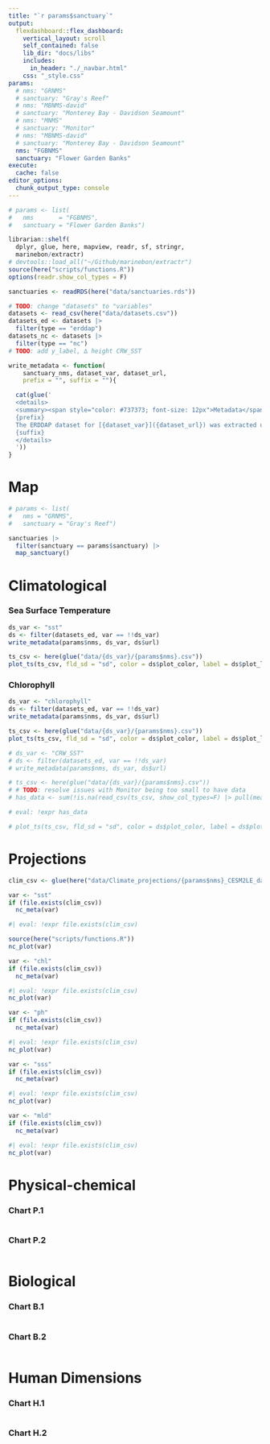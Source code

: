 ```yaml
---
title: "`r params$sanctuary`"
output: 
  flexdashboard::flex_dashboard:
    vertical_layout: scroll
    self_contained: false
    lib_dir: "docs/libs"
    includes:
      in_header: "./_navbar.html"
    css: "_style.css"
params:
  # nms: "GRNMS"
  # sanctuary: "Gray's Reef"
  # nms: "MBNMS-david"
  # sanctuary: "Monterey Bay - Davidson Seamount"
  # nms: "MNMS"
  # sanctuary: "Monitor"
  # nms: "MBNMS-david"
  # sanctuary: "Monterey Bay - Davidson Seamount"
  nms: "FGBNMS"
  sanctuary: "Flower Garden Banks"
execute:
  cache: false
editor_options: 
  chunk_output_type: console
---
```


```r
# params <- list(
#   nms       = "FGBNMS",
#   sanctuary = "Flower Garden Banks")

librarian::shelf(
  dplyr, glue, here, mapview, readr, sf, stringr,
  marinebon/extractr)
# devtools::load_all("~/Github/marinebon/extractr")
source(here("scripts/functions.R"))
options(readr.show_col_types = F)

sanctuaries <- readRDS(here("data/sanctuaries.rds"))

# TODO: change "datasets" to "variables"
datasets <- read_csv(here("data/datasets.csv"))
datasets_ed <- datasets |> 
  filter(type == "erddap")
datasets_nc <- datasets |> 
  filter(type == "nc")
# TODO: add y_label, ∆ height CRW_SST

write_metadata <- function(
    sanctuary_nms, dataset_var, dataset_url,
    prefix = "", suffix = ""){

  cat(glue('
  <details>
  <summary><span style="color: #737373; font-size: 12px">Metadata</span></summary>
  {prefix}
  The ERDDAP dataset for [{dataset_var}]({dataset_url}) was extracted using [get_data.R](https://github.com/noaa-onms/climate-dashboard/blob/main/scripts/get_data.R) for the {params$sanctuary} polygon and output to [{params$nms}.csv](https://raw.githubusercontent.com/noaa-onms/climate-dashboard/main/data/{dataset_var}/{params$nms}.csv), which gets visualized below using [`extractr::plot_ts()`](https://marinebon.github.io/extractr/reference/plot_ts.html).
  {suffix}
  </details> 
  '))
}
```

# Map {.sidebar data-width=200}

```r
# params <- list(
#   nms = "GRNMS",
#   sanctuary = "Gray's Reef")

sanctuaries |>
  filter(sanctuary == params$sanctuary) |>
  map_sanctuary()
```

# Climatological

### Sea Surface Temperature {data-height=300}

```r
ds_var <- "sst"
ds <- filter(datasets_ed, var == !!ds_var)
write_metadata(params$nms, ds_var, ds$url)
```
    
```r
ts_csv <- here(glue("data/{ds_var}/{params$nms}.csv"))
plot_ts(ts_csv, fld_sd = "sd", color = ds$plot_color, label = ds$plot_label)
```

### Chlorophyll {data-height=300}
    
```r
ds_var <- "chlorophyll"
ds <- filter(datasets_ed, var == !!ds_var)
write_metadata(params$nms, ds_var, ds$url)
```

```r
ts_csv <- here(glue("data/{ds_var}/{params$nms}.csv"))
plot_ts(ts_csv, fld_sd = "sd", color = ds$plot_color, label = ds$plot_label)
```

<!-- ### Coral Reef Watch {data-height=300} -->

```r
# ds_var <- "CRW_SST"
# ds <- filter(datasets_ed, var == !!ds_var)
# write_metadata(params$nms, ds_var, ds$url)
```

```r
# ts_csv <- here(glue("data/{ds_var}/{params$nms}.csv"))
# # TODO: resolve issues with Monitor being too small to have data
# has_data <- sum(!is.na(read_csv(ts_csv, show_col_types=F) |> pull(mean))) > 0
```

```r
# eval: !expr has_data

# plot_ts(ts_csv, fld_sd = "sd", color = ds$plot_color, label = ds$plot_label)
```

# Projections

```r
clim_csv <- glue(here("data/Climate_projections/{params$nms}_CESM2LE_data_1850-2100_mean_stdev_annual.csv"))

var <- "sst"
if (file.exists(clim_csv))
  nc_meta(var)
```

```r
#| eval: !expr file.exists(clim_csv)

source(here("scripts/functions.R"))
nc_plot(var)
```

```r
var <- "chl"
if (file.exists(clim_csv))
  nc_meta(var)
```

```r
#| eval: !expr file.exists(clim_csv)
nc_plot(var)
```

```r
var <- "ph"
if (file.exists(clim_csv))
  nc_meta(var)
```

```r
#| eval: !expr file.exists(clim_csv)
nc_plot(var)
```


```r
var <- "sss"
if (file.exists(clim_csv))
  nc_meta(var)
```

```r
#| eval: !expr file.exists(clim_csv)
nc_plot(var)
```


```r
var <- "mld"
if (file.exists(clim_csv))
  nc_meta(var)
```

```r
#| eval: !expr file.exists(clim_csv)
nc_plot(var)
```

# Physical-chemical

### Chart P.1

```r
```

### Chart P.2

```r
```


# Biological

### Chart B.1

```r
```

### Chart B.2

```r
```

# Human Dimensions

### Chart H.1

```r
```

### Chart H.2

```r
```

